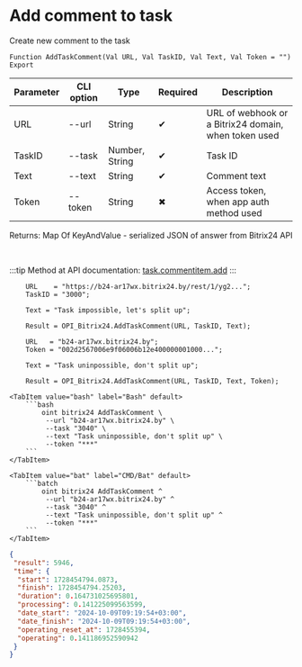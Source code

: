 ﻿---
sidebar_position: 3
---


# Add comment to task
 Create new comment to the task



`Function AddTaskComment(Val URL, Val TaskID, Val Text, Val Token = "") Export`

  | Parameter | CLI option | Type | Required | Description |
  |-|-|-|-|-|
  | URL | --url | String | &#x2714; | URL of webhook or a Bitrix24 domain, when token used |
  | TaskID | --task | Number, String | &#x2714; | Task ID |
  | Text | --text | String | &#x2714; | Comment text |
  | Token | --token | String | &#x2716; | Access token, when app auth method used |

  
  Returns:  Map Of KeyAndValue - serialized JSON of answer from Bitrix24 API

<br/>

:::tip
Method at API documentation: [task.commentitem.add](https://dev.1c-bitrix.ru/rest_help/tasks/task/commentitem/add.php)
:::
<br/>


```bsl title="1C:Enterprise/OneScript code example"
    URL    = "https://b24-ar17wx.bitrix24.by/rest/1/yg2...";
    TaskID = "3000";

    Text = "Task impossible, let's split up";

    Result = OPI_Bitrix24.AddTaskComment(URL, TaskID, Text);

    URL   = "b24-ar17wx.bitrix24.by";
    Token = "002d2567006e9f06006b12e400000001000...";

    Text = "Task uninpossible, don't split up";

    Result = OPI_Bitrix24.AddTaskComment(URL, TaskID, Text, Token);
```
 

 <Tabs>
  
    <TabItem value="bash" label="Bash" default>
        ```bash
            oint bitrix24 AddTaskComment \
             --url "b24-ar17wx.bitrix24.by" \
             --task "3040" \
             --text "Task uninpossible, don't split up" \
             --token "***"
        ```
    </TabItem>
  
    <TabItem value="bat" label="CMD/Bat" default>
        ```batch
            oint bitrix24 AddTaskComment ^
             --url "b24-ar17wx.bitrix24.by" ^
             --task "3040" ^
             --text "Task uninpossible, don't split up" ^
             --token "***"
        ```
    </TabItem>
</Tabs>


```json title="Result"
{
 "result": 5946,
 "time": {
  "start": 1728454794.0873,
  "finish": 1728454794.25203,
  "duration": 0.164731025695801,
  "processing": 0.141225099563599,
  "date_start": "2024-10-09T09:19:54+03:00",
  "date_finish": "2024-10-09T09:19:54+03:00",
  "operating_reset_at": 1728455394,
  "operating": 0.141186952590942
 }
}
```
